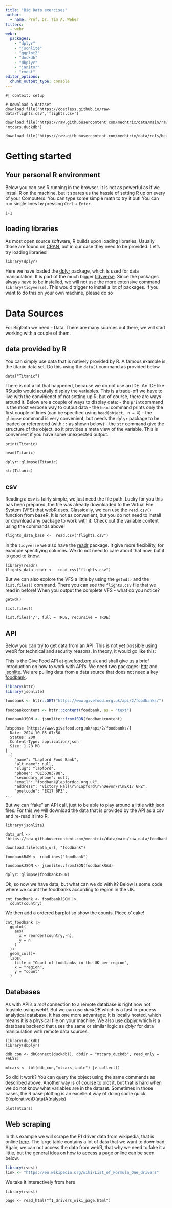 ```yaml
---
title: "Big Data exercises"
author: 
  - name: Prof. Dr. Tim A. Weber
filters: 
  - webr
webr:
  packages: 
    - "dplyr"
    - "jsonlite"
    - "ggplot2"
    - "duckdb"
    - "dbplyr"
    - "janitor"
    - "rvest"
editor_options: 
  chunk_output_type: console
---
```


```webr-r

#| context: setup

# Download a dataset
download.file('https://coatless.github.io/raw-data/flights.csv','flights.csv')

download.file("https://raw.githubusercontent.com/mechtrix/data/main/raw_data/mtcars.duckdb", "mtcars.duckdb")

download.file("https://raw.githubusercontent.com/mechtrix/data/refs/heads/main/raw_data/f1_drivers_wiki_page.html","f1_drivers_wiki_page.html")

```

# Getting started

## Your personal R environment

Below you can see R running in the browser. 
It is not as powerful as if we install R on the machine, but it spares us the hassle of setting R up on every of your Computers.
You can type some simple math to try it out!
You can run single lines by pressing `Ctrl` + `Enter`.

```webr-r
1+1
```

## loading libraries

As most open source software, R builds upon loading libraries. 
Usually those are found on [CRAN](https://cran.r-project.org/), but in our case they need to be provided.
Let's try loading libraries!

```webr-r
library(dplyr)
```

Here we have loaded the [dplyr](https://dplyr.tidyverse.org/) package, which is used for data manipulation.
It is part of the much bigger [tidyverse](https://www.tidyverse.org/).
Since the packages always have to be installed, we will not use the more extensive command `library(tidyverse)`.
This would trigger to install a lot of packages.
If you want to do this on your own machine, please do so

# Data Sources

For BigData we need - Data.
There are many sources out there, we will start working with a couple of them.

## data provided by R

You can simply use data that is natively provided by R.
A famous example is the titanic data set.
Do this using the `data()` command as provided below

```webr-r

data("Titanic")

```

There is not a lot that happened, because we do not use an IDE.
An IDE like RStudio would acutally display the variables.
This is a trade-off we have to live with the convinienct of not setting up R, but of course, there are ways around it.
Below are a couple of ways to display data:
- the `print`command is the most verbose way to output data
- the `head` command prints only the first couple of lines (can be specified using `head(object, n = X`)
- the `glimpse` command is very convenient, but needs the `dplyr` package to be loaded or referenced (with `::` as shown below)
- the `str` command give the structure of the object, so it provides a meta view of the variable. This is convenient if you have some unexpected output.

```webr-r
print(Titanic)
```


```webr-r
head(Titanic)
```


```webr-r
dplyr::glimpse(Titanic)
```


```webr-r
str(Titanic)
```


## csv

Reading a csv is fairly simple, we just need the file path.
Lucky for you this has been prepared, the file was already downloaded to the Virtual File System (VFS) that webR uses.
Classically, we can use the `read.csv()` function from baseR.
It is not as convenient, but you do not need to install or download any package to work with it.
Check out the variable content using the commands above!

```webr-r
flights_data_base <-  read.csv("flights.csv")
```

In the `tidyverse` we also have the [readr](https://readr.tidyverse.org/) package. 
It give more flexibility, for example specifiying columns.
We do not need to care about that now, but it is good to know.

```webr-r
library(readr)
flights_data_readr <-  read_csv("flights.csv")

```

But we can also explore the VFS a little by using the `getwd()` and the `list.files()` command.
There you can see the `flights.csv` file that we read in before!
When you output the complete VFS - what do you notice?

```webr-r
getwd()

list.files()

list.files('/', full = TRUE, recursive = TRUE)

```

## API

Below you can try to get data from an API.
This is not yet possible using webR for technical and security reasons. 
In theory, it would go like this:

This is the Give Food API at [givefood.org.uk](https://www.givefood.org.uk/api/2/docs/) and shall give us a brief introduction on how to work with API's.
We need two packages: [httr](https://CRAN.R-project.org/package=httr) and [jsonlite](https://CRAN.R-project.org/package=jsonlite).
We are pulling data from a data source that does not need a key [foodbank](https://www.givefood.org.uk/api/2/docs/).

```r

library(httr)
library(jsonlite)

foodbank <- httr::GET("https://www.givefood.org.uk/api/2/foodbanks/")

foodbankcontent <- httr::content(foodbank, as = "text")

foodbankJSON <- jsonlite::fromJSON(foodbankcontent)

```

```
Response [https://www.givefood.org.uk/api/2/foodbanks/]
  Date: 2024-10-05 07:50
  Status: 200
  Content-Type: application/json
  Size: 1.28 MB
[
  {
    "name": "Lapford Food Bank",
    "alt_name": null,
    "slug": "lapford",
    "phone": "0136383788",
    "secondary_phone": null,
    "email": "foodbank@lapfordcc.org.uk",
    "address": "Victory Hall\r\nLapford\r\nDevon\r\nEX17 6PZ",
    "postcode": "EX17 6PZ",
...
```

But we can "fake" an API call, just to be able to play around a little with json files.
For this we will download the data that is provided by the API as a csv and re-read it into R.

```webr-r
library(jsonlite)

data_url <- "https://raw.githubusercontent.com/mechtrix/data/main/raw_data/foodbank"

download.file(data_url, "foodbank")

foodbankRAW <- readLines("foodbank")

foodbankJSON <- jsonlite::fromJSON(foodbankRAW)

dplyr::glimpse(foodbankJSON)

```

Ok, so now we have data, but what can we do with it?
Below is some code where we count the foodbanks according to region in the UK.

```webr-r
cnt_foodbank <- foodbankJSON |> 
  count(country)
```

We then add a ordered barplot so show the counts.
Piece o' cake!

```webr-r
cnt_foodbank |> 
  ggplot(
    aes(
      x = reorder(country,-n),
      y = n
    )
  )+
  geom_col()+
  labs(
    title = "Count of foddbanks in the UK per region",
    x = "region",
    y = "count"
  )

```

## Databases

As with API's a *real* connection to a remote database is right now not feasible using webR.
But we can use *duckDB* which is a fast in-process analytical database.
It has one more advantage: It is locally hosted, which means it is a physical file on your machine.
We also use [dbplyr](https://dbplyr.tidyverse.org/) which is a database backend that uses the same or similar logic as *dplyr* for data manipulation with remote data sources.

```webr-r
library(duckdb)
library(dbplyr)

ddb_con <- dbConnect(duckdb(), dbdir = "mtcars.duckdb", read_only = FALSE)

mtcars <- tbl(ddb_con,"mtcars_table") |> collect()

```

So did it work? 
You can query the object using the same commands as described above.
Another way is of course to plot it, but that is hard when we do not know what variables are in the dataset.
Sometimes in those cases, the R base plotting is an excellent way of doing some quick E(xplorative)D(ata)A(nalysis)

```webr

plot(mtcars)

```

## Web scraping

In this example we will scrape the F1 driver data from wikipedia, that is online [here](https://en.wikipedia.org/wiki/List_of_Formula_One_drivers).
The large table contains a lot of data that we want to download.
Again, we can not access the data from webR, that why we need to fake it a little, but the general idea on how to access a page online can be seen below.

```r

library(rvest)
link <- "https://en.wikipedia.org/wiki/List_of_Formula_One_drivers"

```

We take it interactively from here

```webr
library(rvest)

page <- read_html("f1_drivers_wiki_page.html")

```

